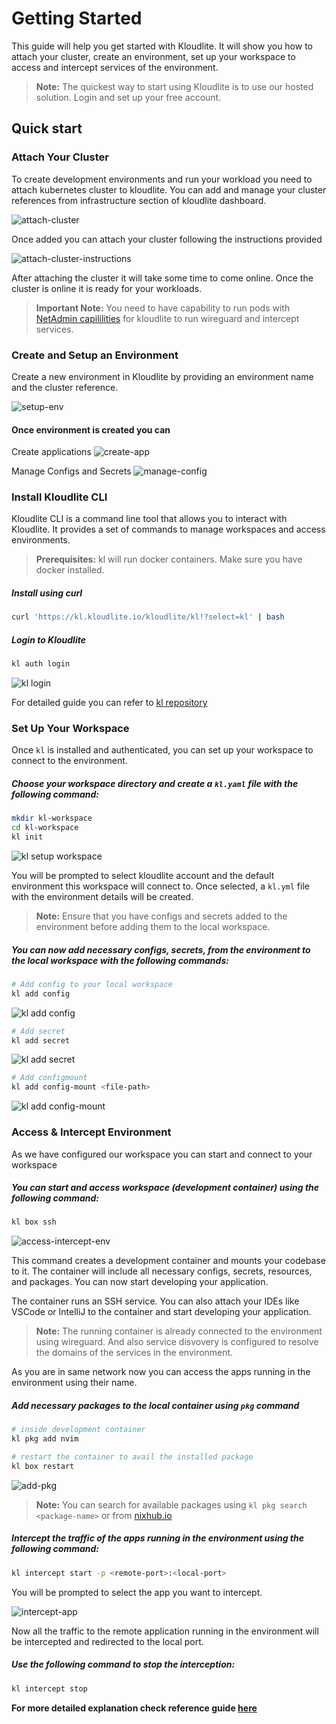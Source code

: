 
# Getting Started

This guide will help you get started with Kloudlite. 
It will show you how to attach your cluster, create an environment, 
set up your workspace to access and intercept services of the environment.

> **Note:** The quickest way to start using Kloudlite is to use our hosted solution. Login and set up your free account.

## Quick start

<Steps>

### Attach Your Cluster

To create development environments and run your workload you need to attach kubernetes cluster to kloudlite.
You can add and manage your cluster references from infrastructure section of kloudlite dashboard.

![attach-cluster](/docs/introduction/attach-cluster.gif)


Once added you can attach your cluster following the instructions provided

![attach-cluster-instructions](/docs/introduction/attach-cluster-instructions.gif)

After attaching the cluster it will take some time to come online. Once the cluster is online it is ready for your
workloads.

> **Important Note:** You need to have capability to run pods with [NetAdmin capililities](https://kubernetes.io/docs/tasks/configure-pod-container/security-context/) for kloudlite to 
run wireguard and intercept services.


### Create and Setup an Environment

Create a new environment in Kloudlite by providing an environment name and the cluster 
reference.

![setup-env](/docs/introduction/setup-env.gif)


#### Once environment is created you can 
Create applications
![create-app](/docs/introduction/create-app.gif)

Manage Configs and Secrets
![manage-config](/docs/introduction/manage-config-secrets.gif)



### Install Kloudlite CLI
Kloudlite CLI is a command line tool that allows you to interact with Kloudlite. 
It provides a set of commands to manage workspaces and access environments.

> **Prerequisites:** kl will run docker containers. Make sure you have docker installed.

##### Install using curl
```bash
curl 'https://kl.kloudlite.io/kloudlite/kl!?select=kl' | bash
```

##### Login to Kloudlite
```bash
kl auth login
```

![kl login](/docs/introduction/setup-kl.gif)

For detailed guide you can refer to [kl repository](https://github.com/kloudlite/kl)

### Set Up Your Workspace

Once `kl` is installed and authenticated, you can set up your workspace to connect to the environment.

##### Choose your workspace directory and create a `kl.yaml` file with the following command:
```bash
mkdir kl-workspace
cd kl-workspace
kl init
```
![kl setup workspace](/docs/introduction/setup-workspace.gif)

You will be prompted to select kloudlite account and the default environment this workspace will connect to. Once selected, a `kl.yml` file with the environment details will be created.

> **Note:** Ensure that you have configs and secrets added to the environment before adding them to the local workspace.

##### You can now add necessary configs, secrets, from the environment to the local workspace with the following commands:

```bash
# Add config to your local workspace
kl add config
```

![kl add config](/docs/introduction/setup-workspace-add-config.gif)


```bash
# Add secret
kl add secret
```

![kl add secret](/docs/introduction/setup-workspace-add-secret.gif)


```bash
# Add configmount
kl add config-mount <file-path>
```
![kl add config-mount](/docs/introduction/setup-workspace-add-config-mount.gif)

### Access & Intercept Environment

As we have configured our workspace you can start and connect to your workspace

##### You can start and access workspace (development container) using the following command:
```bash
kl box ssh
```
![access-intercept-env](/docs/introduction/access-intercept-env.gif)


This command creates a development container and mounts your codebase to it. The container will include all necessary configs, secrets, resources, and packages. You can now start developing your application.

The container runs an SSH service. You can also attach your IDEs like VSCode or IntelliJ to the container and start developing your application.

> **Note:** The running container is already connected to the environment using wireguard. And also service disvovery is configured to resolve the domains of the services in the environment.

As you are in same network now you can access the apps running in the environment using their name.

##### Add necessary packages to the local container using `pkg` command

```bash
# inside development container
kl pkg add nvim

# restart the container to avail the installed package
kl box restart
```

![add-pkg](/docs/introduction/add-packages.gif)

> **Note:** You can search for available packages using `kl pkg search <package-name>` or from [nixhub.io](https://www.nixhub.io/)

##### Intercept the traffic of the apps running in the environment using the following command:
```bash
kl intercept start -p <remote-port>:<local-port>
```
You will be prompted to select the app you want to intercept.

![intercept-app](/docs/introduction/select-app.gif)



Now all the traffic to the remote application running in the environment will be 
intercepted and redirected to the local port. 

##### Use the following command to stop the interception:
```bash
kl intercept stop
```

**For more detailed explanation check reference guide [here](/reference-guide)**
</Steps>

